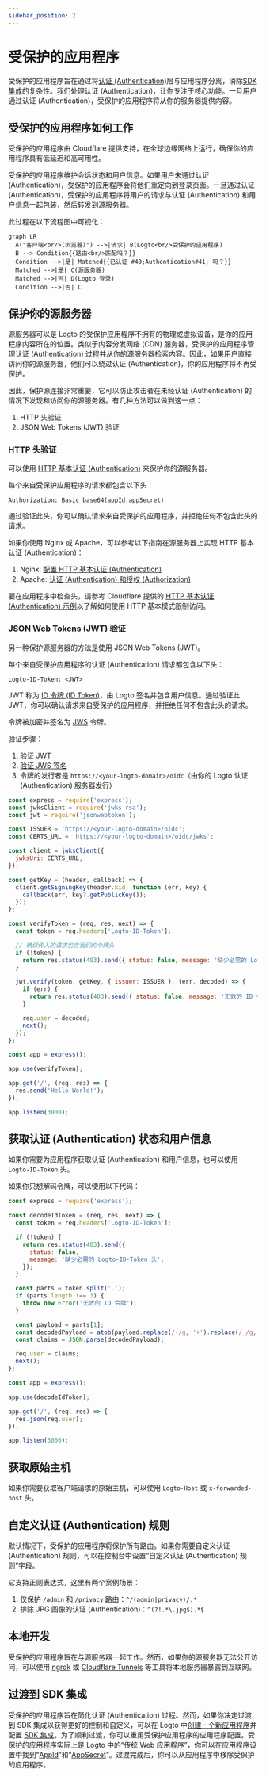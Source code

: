 ```yaml
---
sidebar_position: 2
---
```


# 受保护的应用程序

受保护的应用程序旨在通过将[认证 (Authentication)](https://auth.wiki/authentication)层与应用程序分离，消除[SDK 集成](/quick-starts)的复杂性。我们处理认证 (Authentication)，让你专注于核心功能。一旦用户通过认证 (Authentication)，受保护的应用程序将从你的服务器提供内容。

## 受保护的应用程序如何工作

受保护的应用程序由 Cloudflare 提供支持，在全球边缘网络上运行，确保你的应用程序具有低延迟和高可用性。

受保护的应用程序维护会话状态和用户信息。如果用户未通过认证 (Authentication)，受保护的应用程序会将他们重定向到登录页面。一旦通过认证 (Authentication)，受保护的应用程序将用户的请求与认证 (Authentication) 和用户信息一起包装，然后转发到源服务器。

此过程在以下流程图中可视化：

```mermaid
graph LR
  A("客户端<br/>(浏览器)") -->|请求| B(Logto<br/>受保护的应用程序)
  B --> Condition{{路由<br/>匹配吗？}}
  Condition -->|是| Matched{{已认证 #40;Authentication#41; 吗？}}
  Matched -->|是| C(源服务器)
  Matched -->|否| D(Logto 登录)
  Condition -->|否| C
```

## 保护你的源服务器

源服务器可以是 Logto 的受保护应用程序不拥有的物理或虚拟设备，是你的应用程序内容所在的位置。类似于内容分发网络 (CDN) 服务器，受保护的应用程序管理认证 (Authentication) 过程并从你的源服务器检索内容。因此，如果用户直接访问你的源服务器，他们可以绕过认证 (Authentication)，你的应用程序将不再受保护。

因此，保护源连接非常重要，它可以防止攻击者在未经认证 (Authentication) 的情况下发现和访问你的源服务器。有几种方法可以做到这一点：

1. HTTP 头验证
2. JSON Web Tokens (JWT) 验证

### HTTP 头验证

可以使用 [HTTP 基本认证 (Authentication)](https://developer.mozilla.org/en-US/docs/Web/HTTP/Authentication#basic_authentication_scheme) 来保护你的源服务器。

每个来自受保护应用程序的请求都包含以下头：

```
Authorization: Basic base64(appId:appSecret)
```

通过验证此头，你可以确认请求来自受保护的应用程序，并拒绝任何不包含此头的请求。

如果你使用 Nginx 或 Apache，可以参考以下指南在源服务器上实现 HTTP 基本认证 (Authentication)：

1. Nginx: [配置 HTTP 基本认证 (Authentication)](https://docs.nginx.com/nginx/admin-guide/security-controls/configuring-http-basic-authentication/)
2. Apache: [认证 (Authentication) 和授权 (Authorization)](https://httpd.apache.org/docs/2.4/howto/auth.html)

要在应用程序中检查头，请参考 Cloudflare 提供的 [HTTP 基本认证 (Authentication) 示例](https://developers.cloudflare.com/workers/examples/basic-auth/)以了解如何使用 HTTP 基本模式限制访问。

### JSON Web Tokens (JWT) 验证

另一种保护源服务器的方法是使用 JSON Web Tokens (JWT)。

每个来自受保护应用程序的认证 (Authentication) 请求都包含以下头：

```
Logto-ID-Token: <JWT>
```

JWT 称为 [ID 令牌 (ID Token)](https://auth.wiki/id-token)，由 Logto 签名并包含用户信息。通过验证此 JWT，你可以确认请求来自受保护的应用程序，并拒绝任何不包含此头的请求。

令牌被加密并签名为 [JWS](https://auth.wiki/jws) 令牌。

验证步骤：

1. [验证 JWT](https://datatracker.ietf.org/doc/html/rfc7519#section-7.2)
2. [验证 JWS 签名](https://datatracker.ietf.org/doc/html/rfc7515#section-5.2)
3. 令牌的发行者是 `https://<your-logto-domain>/oidc`（由你的 Logto 认证 (Authentication) 服务器发行）

```js
const express = require('express');
const jwksClient = require('jwks-rsa');
const jwt = require('jsonwebtoken');

const ISSUER = 'https://<your-logto-domain>/oidc';
const CERTS_URL = 'https://<your-logto-domain>/oidc/jwks';

const client = jwksClient({
  jwksUri: CERTS_URL,
});

const getKey = (header, callback) => {
  client.getSigningKey(header.kid, function (err, key) {
    callback(err, key?.getPublicKey());
  });
};

const verifyToken = (req, res, next) => {
  const token = req.headers['Logto-ID-Token'];

  // 确保传入的请求包含我们的令牌头
  if (!token) {
    return res.status(403).send({ status: false, message: '缺少必需的 Logto-ID-Token 头' });
  }

  jwt.verify(token, getKey, { issuer: ISSUER }, (err, decoded) => {
    if (err) {
      return res.status(403).send({ status: false, message: '无效的 ID 令牌' });
    }

    req.user = decoded;
    next();
  });
};

const app = express();

app.use(verifyToken);

app.get('/', (req, res) => {
  res.send('Hello World!');
});

app.listen(3000);
```

## 获取认证 (Authentication) 状态和用户信息

如果你需要为应用程序获取认证 (Authentication) 和用户信息，也可以使用 `Logto-ID-Token` 头。

如果你只想解码令牌，可以使用以下代码：

```js
const express = require('express');

const decodeIdToken = (req, res, next) => {
  const token = req.headers['Logto-ID-Token'];

  if (!token) {
    return res.status(403).send({
      status: false,
      message: '缺少必需的 Logto-ID-Token 头',
    });
  }

  const parts = token.split('.');
  if (parts.length !== 3) {
    throw new Error('无效的 ID 令牌');
  }

  const payload = parts[1];
  const decodedPayload = atob(payload.replace(/-/g, '+').replace(/_/g, '/'));
  const claims = JSON.parse(decodedPayload);

  req.user = claims;
  next();
};

const app = express();

app.use(decodeIdToken);

app.get('/', (req, res) => {
  res.json(req.user);
});

app.listen(3000);
```

## 获取原始主机

如果你需要获取客户端请求的原始主机，可以使用 `Logto-Host` 或 `x-forwarded-host` 头。

## 自定义认证 (Authentication) 规则

默认情况下，受保护的应用程序将保护所有路由。如果你需要自定义认证 (Authentication) 规则，可以在控制台中设置“自定义认证 (Authentication) 规则”字段。

它支持正则表达式，这里有两个案例场景：

1. 仅保护 `/admin` 和 `/privacy` 路由：`^/(admin|privacy)/.*`
2. 排除 JPG 图像的认证 (Authentication)：`^(?!.*\.jpg$).*$`

## 本地开发

受保护的应用程序旨在与源服务器一起工作。然而，如果你的源服务器无法公开访问，可以使用 [ngrok](https://ngrok.com/) 或 [Cloudflare Tunnels](https://developers.cloudflare.com/pages/how-to/preview-with-cloudflare-tunnel/) 等工具将本地服务器暴露到互联网。

## 过渡到 SDK 集成

受保护的应用程序旨在简化认证 (Authentication) 过程。然而，如果你决定过渡到 SDK 集成以获得更好的控制和自定义，可以在 Logto 中[创建一个新应用程序](/integrate-logto/integrate-logto-into-your-application)并配置 [SDK 集成](/quick-starts)。为了顺利过渡，你可以重用受保护应用程序的应用程序配置。受保护的应用程序实际上是 Logto 中的“传统 Web 应用程序”，你可以在应用程序设置中找到“[AppId](/integrate-logto/application-data-structure#application-id)”和“[AppSecret](/integrate-logto/application-data-structure#application-secret)”。过渡完成后，你可以从应用程序中移除受保护的应用程序。
